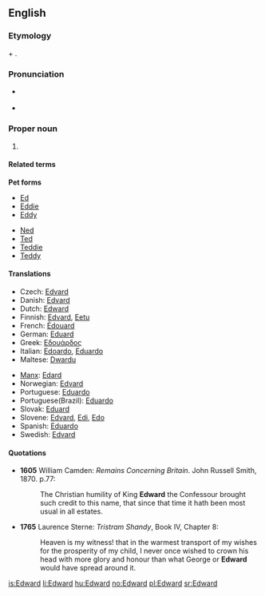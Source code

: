 ==English==
{{wikipedia}}

===Etymology===
{{etyl|ang}} {{term|ead|eād|rich|lang=ang}} + {{term|weard||guard|lang=ang}}.

===Pronunciation===
* {{a|RP}} {{IPA|/'edwəd/}}
* {{hyphenation|ed|ward}}

===Proper noun===
{{en-proper noun}}

# {{given name|male}}

====Related terms====
'''Pet forms'''
{{top2}}
* [[Ed]]
* [[Eddie]]
* [[Eddy]]
{{mid2}}
* [[Ned]]
* [[Ted]]
* [[Teddie]]
* [[Teddy]]
{{bottom2}}

====Translations====
{{trans-top|male given name}}<!-- origin? -->
* Czech: [[Edvard]] {{m}}
* Danish: [[Edvard]]
* Dutch: [[#Dutch|Edward]]
* Finnish: [[Edvard]], [[Eetu]]
* French: [[Édouard]]
* German: [[Eduard]]
* Greek: [[Εδουάρδος]]
* Italian: [[Edoardo]], [[Eduardo]]
* Maltese: [[Dwardu]]
{{trans-mid}}
* [[Manx]]: [[Edard]]
* Norwegian: [[Edvard]]
* Portuguese: [[Eduardo]]
* Portuguese(Brazil): [[Eduardo]]
* Slovak: [[Eduard#Slovak|Eduard]]
* Slovene: [[Edvard]], [[Edi]], [[Edo]]
* Spanish: [[Eduardo]]
* Swedish: [[Edvard]]
{{trans-bottom}}

====Quotations====
* '''1605''' William Camden: ''Remains Concerning Britain''. John Russell Smith, 1870. p.77:
*: The Christian humility of King '''Edward''' the Confessour brought such credit to this name, that since that time it hath been most usual in all estates.
* '''1765''' Laurence Sterne: ''Tristram Shandy'', Book IV, Chapter 8:
*: Heaven is my witness! that in the warmest transport of my wishes for the prosperity of my child, I never once wished to crown his head with more glory and honour than what George or '''Edward''' would have spread around it.

[[is:Edward]]
[[li:Edward]]
[[hu:Edward]]
[[no:Edward]]
[[pl:Edward]]
[[sr:Edward]]